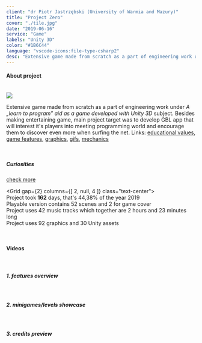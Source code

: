 ```yaml
---
client: "dr Piotr Jastrzębski (University of Warmia and Mazury)"
title: "Project Zero"
cover: "./tile.jpg"
date: "2019-06-16"
service: "Game"
labels: "Unity 3D"
color: "#1B6C44"
language: "vscode-icons:file-type-csharp2"
desc: "Extensive game made from scratch as a part of engineering work under <em>A \"learn to program\" aid as a game developed with Unity 3D</em> subject. Besides making entertaining game, main project target was to develop GBL app that will interest it's players into meeting programming world and encourage them to discover even more when surfing the net."
---
```



<h4>About project</h4>

<br/>

<img class="img-small mr-3 mt-1 fl" style="border-radius: 2%;" src="https://raw.githubusercontent.com/trolit/projectZero/storage/photos/front.jpg"/>

<p class="text-justify">
  Extensive game made from scratch as a part of engineering work under <em>A „learn to program” aid as a game developed with Unity 3D</em> subject. Besides making entertaining game, main project target was to develop GBL app that will interest it's players into meeting programming world and encourage them to discover even more when surfing the net. Links: <a href="https://github.com/trolit/projectZero/blob/master/README_en.md#educational-values" target="_blank">educational values</a>, <a href="https://github.com/trolit/projectZero/blob/master/README_dev_en.md#game-includes" target="_blank">game features</a>, <a href="https://github.com/trolit/projectZero/blob/master/README_en.md#screens-from-the-game" target="_blank">graphics</a>, <a href="https://github.com/trolit/projectZero/blob/master/SHOWCASE_en.md#animated-screens" target="_blank">gifs</a>, <a href="https://github.com/trolit/projectZero/blob/master/README_dev_en.md#mechanic" target="_blank">mechanics</a>   
</p>

<br/>

<h5>Curiosities</h5>
<Typography variant="subtitle2"><a href="https://github.com/trolit/projectZero/blob/master/README_dev_en.md#documentation" target="_blank">check more</a></Typography>

<Grid
  gap={2}
  columns={[ 2, null, 4 ]}
  class="text-center">
  <Box><span class="iconify star-icon" data-icon="noto:star" data-inline="false"></span><br/>Project took <strong>162</strong> days, that's 44,38% of the year 2019</Box>
  <Box><span class="iconify star-icon" data-icon="noto:star" data-inline="false"></span><br/>Playable version contains 52 scenes and 2 for game cover</Box>
  <Box><span class="iconify star-icon" data-icon="noto:star" data-inline="false"></span><br/>Project uses 42 music tracks which together are 2 hours and 23 minutes long</Box>
  <Box><span class="iconify star-icon" data-icon="noto:star" data-inline="false"></span><br/>Project uses 92 graphics and 30 Unity assets</Box>
</Grid>

<br/>

<h4>Videos</h4>

<br/>

<Paper elevation={3}>
  <h5 class="p-1">1. features overview</h5>
  <YouTube youTubeId="W4FGTbqTwsY" />
</Paper>

<br/>

<Paper elevation={3}>
  <h5 class="p-1">2. minigames/levels showcase</h5>
  <YouTube youTubeId="UtQ0g11_Juc" />
</Paper>

<br/>

<Paper elevation={3}>
  <h5 class="p-1">3. credits preview</h5>
  <YouTube youTubeId="dQXEqo-onDM" />
</Paper>

<Arrow/>

<GitHubButton url="https://github.com/trolit/projectZero/blob/master/README_en.md#menu"/>